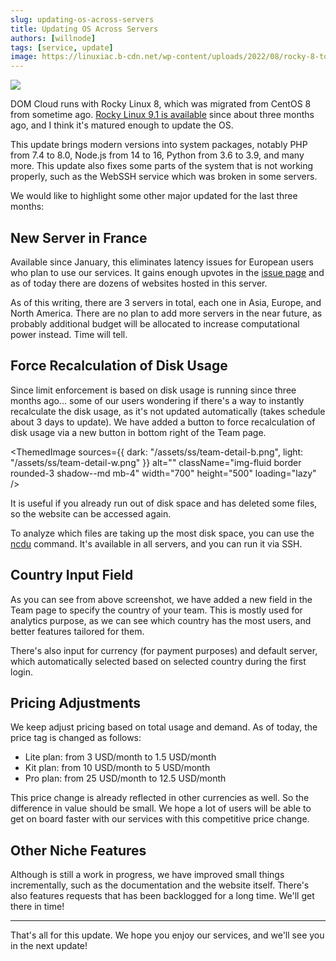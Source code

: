 ```yaml
---
slug: updating-os-across-servers
title: Updating OS Across Servers
authors: [willnode]
tags: [service, update]
image: https://linuxiac.b-cdn.net/wp-content/uploads/2022/08/rocky-8-to-9.jpg
---
```



![](https://linuxiac.b-cdn.net/wp-content/uploads/2022/08/rocky-8-to-9.jpg)


DOM Cloud runs with Rocky Linux 8, which was migrated from CentOS 8 from sometime ago. [Rocky Linux 9.1 is available](https://rockylinux.org/news/rocky-linux-9-1-ga-release/) since about three months ago, and I think it's matured enough to update the OS.

This update brings modern versions into system packages, notably PHP from 7.4 to 8.0, Node.js from 14 to 16, Python from 3.6 to 3.9, and many more. This update also fixes some parts of the system that is not working properly, such as the WebSSH service which was broken in some servers.

We would like to highlight some other major updated for the last three months:

## New Server in France 

Available since January, this eliminates latency issues for European users who plan to use our services. It gains enough upvotes in the [issue page](https://github.com/domcloud/domcloud/issues/22) and as of today there are dozens of websites hosted in this server.

As of this writing, there are 3 servers in total, each one in Asia, Europe, and North America. There are no plan to add more servers in the near future, as probably additional budget will be allocated to increase computational power instead. Time will tell.

## Force Recalculation of Disk Usage

Since limit enforcement is based on disk usage is running since three months ago... some of our users wondering if there's a way to instantly recalculate the disk usage, as it's not updated automatically (takes schedule about 3 days to update). We have added a button to force recalculation of disk usage via a new button in bottom right of the Team page.

<ThemedImage
    sources={{
        dark: "/assets/ss/team-detail-b.png",
        light: "/assets/ss/team-detail-w.png"
    }}
    alt=""
    className="img-fluid border rounded-3 shadow--md mb-4"
    width="700"
    height="500"
    loading="lazy"
/>

It is useful if you already run out of disk space and has deleted some files, so the website can be accessed again. 

To analyze which files are taking up the most disk space, you can use the [ncdu](https://en.wikipedia.org/wiki/Ncdu) command. It's available in all servers, and you can run it via SSH.

## Country Input Field

As you can see from above screenshot, we have added a new field in the Team page to specify the country of your team. This is  mostly used for analytics purpose, as we can see which country has the most users, and better features tailored for them.

There's also input for currency (for payment purposes) and default server, which automatically selected based on selected country during the first login.

## Pricing Adjustments

We keep adjust pricing based on total usage and demand. As of today, the price tag is changed as follows:

+ Lite plan: from 3 USD/month to 1.5 USD/month
+ Kit plan: from 10 USD/month to 5 USD/month
+ Pro plan: from 25 USD/month to 12.5 USD/month

This price change is already reflected in other currencies as well. So the difference in value should be small. We hope a lot of users will be able to get on board faster with our services with this competitive price change.

## Other Niche Features

Although is still a work in progress, we have improved small things incrementally, such as the documentation and the website itself. There's also features requests that has been backlogged for a long time. We'll get there in time!

---

That's all for this update. We hope you enjoy our services, and we'll see you in the next update!

